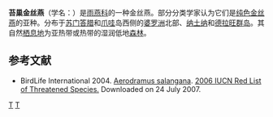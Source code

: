 {{Speciesbox 
| taxon = Aerodramus salangana
| image = Aerodramus salangana natunae-15593039405 (close-up).jpg
| image2 = Mossy-nest Swiftlets (Aerodramus salangana natunae) on nest (15593076875).jpg
| status = LC 
| status_system = IUCN3.1
| status_ref = <ref>{{IUCN|version=2015.3 |id=22686558 |title=Aerodramus salangana |assessors=[[國際鳥盟|BirdLife International]] |year=2012 |accessdate=2015-09-10}}</ref>
| authority = (Streubel, 1848)
| synonyms = ''Collocalia salangana''
}}

'''苔巢金丝燕'''（学名：{{lang|la|''Aerodramus salangana''}}）是[[雨燕科|雨燕科]]的一种金丝燕。部分分类学家认为它们是[[纯色金丝燕|纯色金丝燕]]的亚种。分布于[[苏门答腊|苏门答腊]]和[[爪哇|爪哇]]岛西侧的[[婆罗洲|婆罗洲]]北部、[[納土納群島|纳土纳]]和[[德拉旺群島|德拉旺群岛]]。其自然[[动物栖地|栖息地]]为亚热带或热带的湿润低地[[森林|森林]]。

== 参考文献 ==
* BirdLife International 2004.  [http://www.iucnredlist.org/search/details.php/48134/all Aerodramus salangana]{{dead link|date=October 2017 |bot=InternetArchiveBot }}.   [http://www.iucnredlist.org 2006 IUCN Red List of Threatened Species. ] {{WebCite|url=https://www.webcitation.org/6137CKTqL?url=http://www.iucnredlist.org/ |date=20110819073403 |dateformat=iso }}  Downloaded on 24 July 2007.
{{Taxonbar|from=Q1265112}}

[[Category:IUCN红色名录无危物种|T]]
[[Category:金丝燕属|T]]


{{apodiformes-stub}}